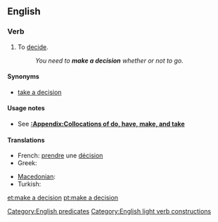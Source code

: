 ==English==

===Verb===
{{head|en|verb|head=[[make]] [[a]] [[decision]]}}

# {{context|intransitive|idiomatic|lang=en}} To [[decide]].
#: ''You need to '''make a decision''' whether or not to go.''

====Synonyms====
* {{sense|decide}} [[take a decision]] {{qualifier|much less common, especially in US}}

====Usage notes====
* See '''[[:Appendix:Collocations of do, have, make, and take]]'''

====Translations====
{{trans-top|to decide}}
* French: [[prendre]] une [[décision]]
* Greek: {{t-|el|παίρνω απόφαση|tr=pérno apófasi|sc=Grek}}
{{trans-mid}}
* [[Macedonian]]: {{t-|mk|носам одлука|tr=nósam ódluka|sc=Cyrl}}
* Turkish: {{t+|tr|karar vermek}}
{{trans-bottom}}

[[Category:English predicates]]
[[Category:English light verb constructions]]
[[et:make a decision]]
[[pt:make a decision]]
